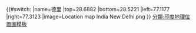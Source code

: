 {{#switch:{{{1}}}
|name=德里
|top=28.6882
|bottom=28.5221
|left=77.1177
|right=77.3123
|image=Location map India New Delhi.png
}}<noinclude>
{{Location map/Info}}
[[分類:印度地理位置圖模板]]


</noinclude>